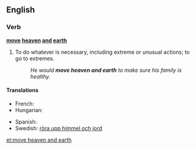 ==English==

===Verb===
'''[[move]] [[heaven]] [[and]] [[earth]]'''

# {{idiom}} To do whatever is necessary, including extreme or unusual actions; to go to extremes.
#: ''He would '''move heaven and earth''' to make sure his family is healthy.''

====Translations====
{{trans-top|to go to extreme lengths}}
* French: {{t|fr|remuer ciel et terre}}
* Hungarian: {{t-|hu|eget-földet megmozgat}}
{{trans-mid}}
* Spanish: {{t-|es|mover cielo y tierra}}
* Swedish: [[röra upp himmel och jord]]
{{trans-bottom}}

[[et:move heaven and earth]]